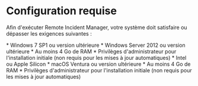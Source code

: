
# Configuration requise

Afin d'exécuter Remote Incident Manager, votre système doit satisfaire ou dépasser les exigences suivantes :

<Windows>
  * Windows 7 SP1 ou version ultérieure
  * Windows Server 2012 ou version ultérieure
  * Au moins 4 Go de RAM
  * Privilèges d'administrateur pour l'installation initiale (non requis pour les mises à jour automatiques)
</Windows>

<MacOS>
  * Intel ou Apple Silicon
  * macOS Ventura ou version ultérieure
  * Au moins 4 Go de RAM
  * Privilèges d'administrateur pour l'installation initiale (non requis pour les mises à jour automatiques)
</MacOS>
